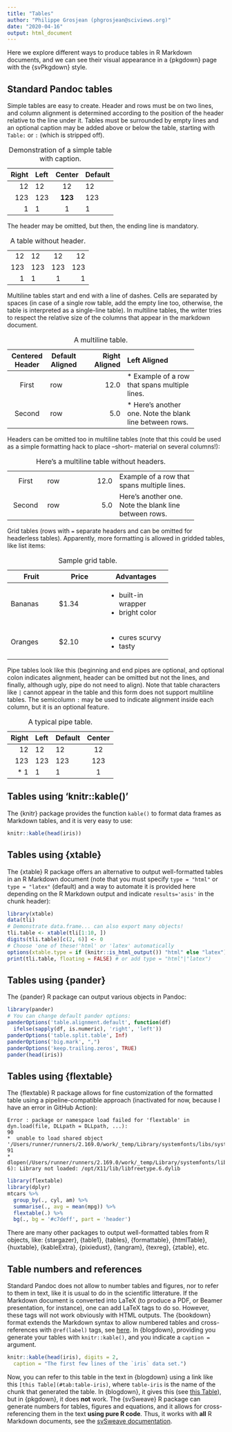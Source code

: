 ```yaml
---
title: "Tables"
author: "Philippe Grosjean (phgrosjean@sciviews.org)"
date: "2020-04-16"
output: html_document
---
```


Here we explore different ways to produce tables in R Markdown documents, and we can see their visual appearance in a {pkgdown} page with the {svPkgdown} style.

## Standard Pandoc tables

Simple tables are easy to create. Header and rows must be on two lines, and column alignment is determined according to the position of the header relative to the line under it. Tables must be surrounded by empty lines and an optional caption may be added above or below the table, starting with `Table:` or `:` (which is stripped off).

Table: Demonstration of a simple table with caption.

  Right     Left     Center     Default
-------     ------ ----------   -------
     12     12        12            12
    123     123       **123**      123
      1     1          1             1

The header may be omitted, but then, the ending line is mandatory.

Table: A table without header.

-------     ------ ----------   -------
     12     12        12             12
    123     123       123           123
      1     1          1              1
-------     ------ ----------   -------

Multiline tables start and end with a line of dashes. Cells are separated by spaces (in case of a single row table, add the empty line too, otherwise, the table is interpreted as a single-line table). In multiline tables, the writer tries to respect the relative size of the columns that appear in the markdown document.

Table: A multiline table.

-------------------------------------------------------------
 Centered   Default           Right Left
  Header    Aligned         Aligned Aligned
----------- ------- --------------- -------------------------
   First    row                12.0 * Example of a row that
                                    spans multiple lines.

  Second    row                 5.0 * Here's another one. Note
                                    the blank line between
                                    rows.
-------------------------------------------------------------

Headers can be omitted too in multiline tables (note that this could be used as a simple formatting hack to place --short-- material on several columns!):

: Here's a multiline table without headers.

----------- ------- --------------- -------------------------
   First    row                12.0 Example of a row that
                                    spans multiple lines.

  Second    row                 5.0 Here's another one. Note
                                    the blank line between
                                    rows.
----------- ------- --------------- -------------------------

Grid tables (rows with `=` separate headers and can be omitted for headerless tables). Apparently, more formatting is allowed in gridded tables, like list items:

: Sample grid table.

+---------------+---------------+--------------------+
| Fruit         | Price         | Advantages         |
+===============+===============+====================+
| Bananas       | $1.34         | - built-in wrapper |
|               |               | - bright color     |
+---------------+---------------+--------------------+
| Oranges       | $2.10         | - cures scurvy     |
|               |               | - tasty            |
+---------------+---------------+--------------------+

Pipe tables look like this (beginning and end pipes are optional, and optional colon indicates alignment, header can be omitted but not the lines, and finally, although ugly, pipe do not need to align). Note that table characters like `|` cannot appear in the table and this form does not support multiline tables. The semicolumn `:` may be used to indicate alignment inside each column, but it is an optional feature.

: A typical pipe table.

| Right | Left | Default | Center |
|------:|:-----|---------|:------:|
|   12  |  12  |    12   |    12  |
|  123  |  123 |   123   |   123  |
| * 1   |    1 |     1   |     1  |

## Tables using 'knitr::kable()'

The {knitr} package provides the function `kable()` to format data frames as Markdown tables, and it is very easy to use:

```r
knitr::kable(head(iris))
```

## Tables using {xtable}

The {xtable} R package offers an alternative to output well-formatted tables in an R Markdown document (note that you must specify `type = "html"` or `type = "latex"` (default) and a way to automate it is provided here depending on the R Markdown output and indicate `results='asis'` in the chunk header): 

```r
library(xtable)
data(tli)
# Demonstrate data.frame... can also export many objects!
tli.table <- xtable(tli[1:10, ])
digits(tli.table)[c(2, 6)] <- 0
# Choose 'one of these!'html' or 'latex' automatically
options(xtable.type = if (knitr::is_html_output()) "html" else "latex")
print(tli.table, floating = FALSE) # or add type = "html"|"latex")
```

## Tables using {pander}

The {pander} R package can output various objects in Pandoc:

```r
library(pander)
# You can change default pander options:
panderOptions('table.alignment.default', function(df)
  ifelse(sapply(df, is.numeric), 'right', 'left'))
panderOptions('table.split.table', Inf)
panderOptions('big.mark', ",")
panderOptions('keep.trailing.zeros', TRUE)
pander(head(iris))
```

## Tables using {flextable}

The {flextable} R package allows for fine customization of the formatted table using a pipeline-compatible approach (inactivated for now, because I have an error in GitHub Action):

```
Error : package or namespace load failed for 'flextable' in dyn.load(file, DLLpath = DLLpath, ...):
90
*  unable to load shared object '/Users/runner/runners/2.169.0/work/_temp/Library/systemfonts/libs/systemfonts.so':
91
*   dlopen(/Users/runner/runners/2.169.0/work/_temp/Library/systemfonts/libs/systemfonts.so, 6): Library not loaded: /opt/X11/lib/libfreetype.6.dylib
```


```r
library(flextable)
library(dplyr)
mtcars %>%
  group_by(., cyl, am) %>%
  summarise(., avg = mean(mpg)) %>%
  flextable(.) %>%
  bg(., bg = '#c7deff', part = 'header')
```

There are many other packages to output well-formatted tables from R objects, like: {stargazer}, {table1}, {tables}, {formattable}, {htmlTable}, {huxtable}, {kableExtra}, {pixiedust}, {tangram}, {texreg}, {ztable}, etc.

## Table numbers and references

Standard Pandoc does not allow to number tables and figures, nor to refer to them in text, like it is usual to do in the scientific litterature. If the Markdown document is converted into LaTeX (to produce a PDF, or Beamer presentation, for instance), one can add LaTeX tags to do so. However, these tags will not work obviously with HTML outputs. The {bookdown} format extends the Markdown syntax to allow numbered tables and cross-references with `@ref(label)` tags, see [here](https://bookdown.org/yihui/bookdown/cross-references.html). In {blogdown}, providing you generate your tables with `knitr::kable()`, and you indicate a `caption =` argument.

```r
knitr::kable(head(iris), digits = 2,
  caption = "The first few lines of the `iris` data set.")
```

Now, you can refer to this table in the text in {blogdown} using a link like this `[this Table](#tab:table-iris)`, where `table-iris` is the name of the chunk that generated the table. In {blogdown}, it gives this (see [this Table](#tab:table-iris)), but in {pkgdown}, it does **not** work. The {svSweave} R package can generate numbers for tables, figures and equations, and it allows for cross-referencing them in the text **using pure R code**. Thus, it works with **all** R Markdown documents, see the [svSweave documentation](https://www.sciviews.org/svSweave/).
